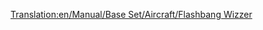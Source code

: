 [[Translation:en/Manual/Base Set/Aircraft/Flashbang Wizzer]]

{{en/Manual/Base Set/Aircraft/Aircraft|Name=Flashbang Wizzer
|Image=[[File:en/Manual/Base Set/Aircraft/Flashbangwizzer.png|Flashbang Wizzer]]
|Cost=£218,750 ($437,500)
|Speed=2,330 km/h (1,448 mph)
|Annual=£9,562 ($19,124)
|Designed=1985
|Lifespan=20
|Capacity=100 passengers, 30 bags of mail
|Description=The Flashbang Wizzer is the Toyland Equivilant to the [[en/Manual/Base Set/Aircraft/Yate Haugan|Yate Haugan/Concorde]]
|Real-life=Fictional
}}